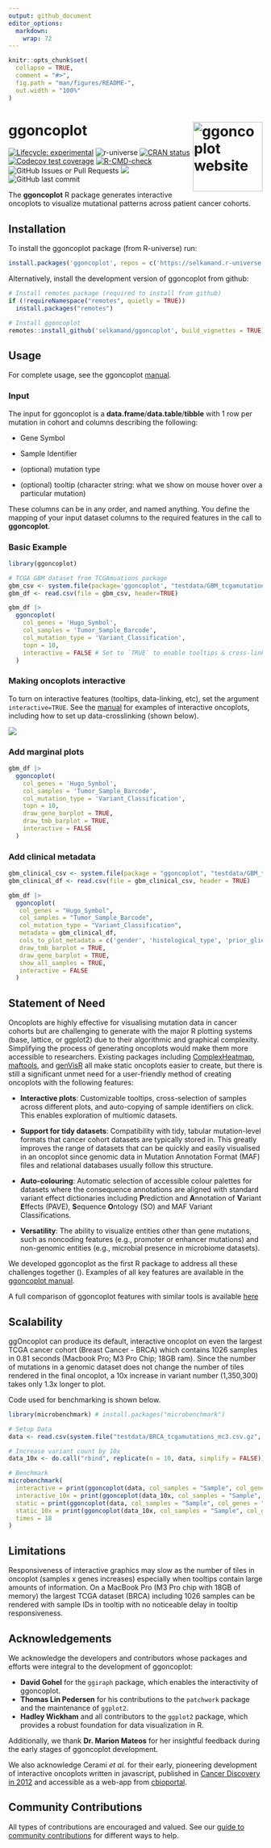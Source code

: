 ```yaml
---
output: github_document
editor_options: 
  markdown: 
    wrap: 72
---
```


<!-- README.md is generated from README.Rmd. Please edit that file -->

```r
knitr::opts_chunk$set(
  collapse = TRUE,
  comment = "#>",
  fig.path = "man/figures/README-",
  out.width = "100%"
)
```

# ggoncoplot <a href="https://selkamand.github.io/ggoncoplot/"><img src="man/figures/logo.png" alt="ggoncoplot website" align="right" height="138"/></a>

<!-- badges: start -->

[![Lifecycle:
experimental](https://img.shields.io/badge/lifecycle-experimental-orange.svg)](https://lifecycle.r-lib.org/articles/stages.html#experimental)
![r-universe](https://selkamand.r-universe.dev/badges/ggoncoplot)
[![CRAN
status](https://www.r-pkg.org/badges/version/ggoncoplot)](https://CRAN.R-project.org/package=ggoncoplot)
[![Codecov test
coverage](https://codecov.io/gh/selkamand/ggoncoplot/branch/master/graph/badge.svg)](https://app.codecov.io/gh/selkamand/ggoncoplot?branch=master)
[![R-CMD-check](https://github.com/selkamand/ggoncoplot/actions/workflows/R-CMD-check.yaml/badge.svg)](https://github.com/selkamand/ggoncoplot/actions/workflows/R-CMD-check.yaml)
![GitHub Issues or Pull
Requests](https://img.shields.io/github/issues-closed/selkamand/ggoncoplot)
[![](https://img.shields.io/github/languages/code-size/selkamand/ggoncoplot.svg)](https://github.com/selkamand/ggoncoplot)
![GitHub last
commit](https://img.shields.io/github/last-commit/selkamand/ggoncoplot)

<!-- badges: end -->

The **ggoncoplot** R package generates interactive oncoplots to
visualize mutational patterns across patient cancer cohorts.

## Installation

To install the ggoncoplot package (from R-universe) run:

``` r
install.packages('ggoncoplot', repos = c('https://selkamand.r-universe.dev', 'https://cloud.r-project.org'))
```

Alternatively, install the development version of ggoncoplot from github:

``` r
# Install remotes package (required to install from github)
if (!requireNamespace("remotes", quietly = TRUE)) 
  install.packages("remotes")

# Install ggoncoplot
remotes::install_github('selkamand/ggoncoplot', build_vignettes = TRUE)
```

## Usage

For complete usage, see the ggoncoplot
[manual](https://selkamand.github.io/ggoncoplot/articles/manual.html).

### Input

The input for ggoncoplot is a **data.frame**/**data.table**/**tibble** with 1 row per mutation in
cohort and columns describing the following:

-   Gene Symbol

-   Sample Identifier

-   (optional) mutation type

-   (optional) tooltip (character string: what we show on mouse hover
    over a particular mutation)

These columns can be in any order, and named anything. You define the
mapping of your input dataset columns to the required features in the
call to **ggoncoplot**.

### Basic Example

```r
library(ggoncoplot)

# TCGA GBM dataset from TCGAmuations package
gbm_csv <- system.file(package='ggoncoplot', "testdata/GBM_tcgamutations_mc3_maf.csv.gz")
gbm_df <- read.csv(file = gbm_csv, header=TRUE)

gbm_df |> 
  ggoncoplot(
    col_genes = 'Hugo_Symbol', 
    col_samples = 'Tumor_Sample_Barcode', 
    col_mutation_type = 'Variant_Classification', 
    topn = 10, 
    interactive = FALSE # Set to `TRUE` to enable tooltips & cross-linking
  )
```

### Making oncoplots interactive

To turn on interactive features (tooltips, data-linking, etc), set the
argument `interactive=TRUE`. See the [manual](https://selkamand.github.io/ggoncoplot/articles/manual.html) for examples of interactive oncoplots, including how to set up data-crosslinking (shown below).

![](man/figures/interactive_oncoplot.gif)

### Add marginal plots

```r
gbm_df |> 
  ggoncoplot(
    col_genes = 'Hugo_Symbol', 
    col_samples = 'Tumor_Sample_Barcode', 
    col_mutation_type = 'Variant_Classification', 
    topn = 10, 
    draw_gene_barplot = TRUE, 
    draw_tmb_barplot = TRUE,
    interactive = FALSE
  )
```

### Add clinical metadata

```r
gbm_clinical_csv <- system.file(package = "ggoncoplot", "testdata/GBM_tcgamutations_mc3_clinical.csv")
gbm_clinical_df <- read.csv(file = gbm_clinical_csv, header = TRUE)

gbm_df |> 
  ggoncoplot(
   col_genes = "Hugo_Symbol",
   col_samples = "Tumor_Sample_Barcode",
   col_mutation_type = "Variant_Classification",
   metadata = gbm_clinical_df,
   cols_to_plot_metadata = c('gender', 'histological_type', 'prior_glioma', 'tumor_tissue_site'),
   draw_tmb_barplot = TRUE, 
   draw_gene_barplot = TRUE, 
   show_all_samples = TRUE,
   interactive = FALSE
  )
```

## Statement of Need

Oncoplots are highly effective for visualising mutation data in cancer
cohorts but are challenging to generate with the major R plotting
systems (base, lattice, or ggplot2) due to their algorithmic and
graphical complexity. Simplifying the process of generating oncoplots
would make them more accessible to researchers. Existing packages
including [ComplexHeatmap](https://github.com/jokergoo/ComplexHeatmap),
[maftools](https://github.com/PoisonAlien/maftools), and
[genVisR](https://github.com/griffithlab/GenVisR) all make static
oncoplots easier to create, but there is still a significant unmet need
for a user-friendly method of creating oncoplots with the following
features:

-   **Interactive plots**: Customizable tooltips, cross-selection of
    samples across different plots, and auto-copying of sample
    identifiers on click. This enables exploration of multiomic
    datasets.

-	**Support for tidy datasets**: Compatibility with tidy, tabular mutation-level formats that cancer cohort datasets are typically stored in. This greatly improves the range of datasets that can be quickly and easily visualised in an oncoplot since genomic data in Mutation Annotation Format (MAF) files and relational databases usually follow this structure.

-   **Auto-colouring**: Automatic selection of accessible colour palettes for datasets where the     consequence annotations are aligned with standard variant effect dictionaries including          **P**rediction and **A**nnotation of **V**ariant **E**ffects (PAVE), 
    **S**equence **O**ntology (SO) and MAF Variant Classifications.

-   **Versatility**: The ability to visualize entities other than gene
    mutations, such as noncoding features (e.g., promoter or enhancer
    mutations) and non-genomic entities (e.g., microbial presence in
    microbiome datasets).

We developed ggoncoplot as the first R package to address all these
challenges together (\autoref{fig:comparison}). Examples of all key
features are available in the [ggoncoplot
manual](https://selkamand.github.io/ggoncoplot/articles/manual.html).

A full comparison of ggoncoplot features with similar tools is available
[here](paper/ggoncoplot_comparison.pdf)


## Scalability

ggOncoplot can produce its default, interactive oncoplot on even the largest TCGA cancer cohort (Breast Cancer - BRCA) which contains 1026 samples in 0.81 seconds (Macbook Pro; M3 Pro Chip; 18GB ram).  Since the number of mutations in a genomic dataset does not change the number of tiles rendered in the final oncoplot, a 10x increase in variant number (1,350,300) takes only 1.3x longer to plot. 

Code used for benchmarking is shown below.

```r
library(microbenchmark) # install.packages("microbenchmark")

# Setup Data
data <- read.csv(system.file("testdata/BRCA_tcgamutations_mc3.csv.gz", package = "ggoncoplot"))

# Increase variant count by 10x
data_10x <- do.call("rbind", replicate(n = 10, data, simplify = FALSE))

# Benchmark
microbenchmark(
  interactive = print(ggoncoplot(data, col_samples = "Sample", col_genes = "Gene", col_mutation_type = "MutationType", verbose = FALSE)), 
  interactive_10x = print(ggoncoplot(data_10x, col_samples = "Sample", col_genes = "Gene", col_mutation_type = "MutationType", verbose = FALSE)),
  static = print(ggoncoplot(data, col_samples = "Sample", col_genes = "Gene", col_mutation_type = "MutationType", verbose = FALSE, interactive = FALSE)),
  static_10x = print(ggoncoplot(data_10x, col_samples = "Sample", col_genes = "Gene", col_mutation_type = "MutationType", verbose = FALSE, interactive = FALSE)),
  times = 18
)
```

## Limitations

Responsiveness of interactive graphics may slow as the number of tiles in oncoplot (samples x genes increases) especially when tooltips contain large amounts of information. On a MacBook Pro (M3 Pro chip with 18GB of memory) the largest TCGA dataset (BRCA) including 1026 samples can be rendered with sample IDs in tooltip with no noticeable delay in tooltip responsiveness. 

## Acknowledgements

We acknowledge the developers and contributors whose packages and
efforts were integral to the development of ggoncoplot:

-   **David Gohel** for the `ggiraph` package, which enables the
    interactivity of ggoncoplot.
-   **Thomas Lin Pedersen** for his contributions to the `patchwork`
    package and the maintenance of `ggplot2`.
-   **Hadley Wickham** and all contributors to the `ggplot2` package,
    which provides a robust foundation for data visualization in R.

Additionally, we thank **Dr. Marion Mateos** for her insightful feedback
during the early stages of ggoncoplot development.

We also acknowledge Cerami *et al.* for their early, pioneering development of interactive oncoplots written in javascript, published in [Cancer Discovery in 2012](https://doi.org/10.1158/2159-8290.CD-12-0095) and accessible as a web-app from [cbioportal](https://www.cbioportal.org/oncoprinter).

## Community Contributions

All types of contributions are encouraged and valued. See our [guide to
community contributions](CONTRIBUTING.md) for different ways to help.
